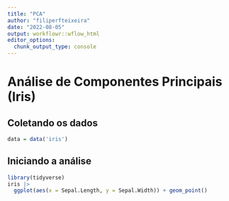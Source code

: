 ```yaml
---
title: "PCA"
author: "filiperfteixeira"
date: "2022-08-05"
output: workflowr::wflow_html
editor_options:
  chunk_output_type: console
---
```


# Análise de Componentes Principais (Iris)

## Coletando os dados

```r
data = data('iris')
```

## Iniciando a análise

```r
library(tidyverse)
iris |> 
  ggplot(aes(x = Sepal.Length, y = Sepal.Width)) + geom_point()
```









